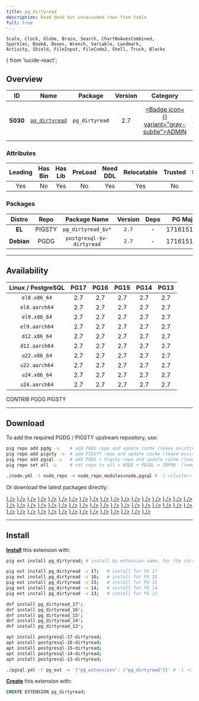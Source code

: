 ```yaml
---
title: pg_dirtyread
description: Read dead but unvacuumed rows from table
full: true
---
```


    Scale, Clock, Globe, Brain, Search, ChartNoAxesCombined,
    Sparkles, BookA, Boxes, Wrench, Variable, Landmark,
    Activity, Shield, FileInput, FileCode2, Shell, Truck, Blocks
} from 'lucide-react';

## Overview

| <TooltipIconButton tooltip="Extension unique identifier" side="top">ID</TooltipIconButton> | <TooltipIconButton tooltip="Extension name" side="top">Name</TooltipIconButton> | <TooltipIconButton tooltip="Package name for installation" side="top">Package</TooltipIconButton> | <TooltipIconButton tooltip="Latest available extension version" side="top">Version</TooltipIconButton> | <TooltipIconButton tooltip="Extension category" side="top">Category</TooltipIconButton> | <TooltipIconButton tooltip="Open source license" side="top">License</TooltipIconButton> | <TooltipIconButton tooltip="Programming language" side="top">Lang</TooltipIconButton> |
|:--------:|:--------:|:----------:|:--------------:|:---------------------------------------:|:------------------------------------------------------:|:----:|
| **5030** | [`pg_dirtyread`](https://github.com/df7cb/pg_dirtyread) | `pg_dirtyread` | 2.7 | <a href="/ext/admin" className="no-underline"><Badge icon={<Landmark />} variant="gray-subtle">ADMIN</Badge></a> | <a href="/ext/list/license#bsd-3-clause" className="no-underline"><Badge icon={<Scale />} variant="blue-subtle">BSD 3-Clause</Badge></a> | <a href="/ext/list/lang#c"><Badge icon={<FileCode2 />} variant="blue-subtle">C</Badge></a> |

### Attributes

| <TooltipIconButton tooltip="The Primary Leading extension in the Package" side="top">Leading</TooltipIconButton> | <TooltipIconButton tooltip="Contains binary utils" side="top">Has Bin</TooltipIconButton> | <TooltipIconButton tooltip="Contains .so shared library files" side="top">Has Lib</TooltipIconButton> | <TooltipIconButton tooltip="Requires preloading via shared_preload_libraries" side="top">PreLoad</TooltipIconButton> | <TooltipIconButton tooltip="Requires CREATE EXTENSION DDL command" side="top">Need DDL</TooltipIconButton> | <TooltipIconButton tooltip="Can be installed in any schema" side="top">Relocatable</TooltipIconButton> | <TooltipIconButton tooltip="Can be created by non-superuser" side="top">Trusted</TooltipIconButton> | <TooltipIconButton tooltip="Schemas used by this extension" side="top">Schemas</TooltipIconButton> |
|:-------:|:-------:|:-------:|:-------:|:--------:|:-----------:|:-------:|:-------:|
| Yes | No | Yes | No | Yes | Yes | No | - |

### Packages

| <TooltipIconButton tooltip="Linux distribution family, EL or Debian" side="top">Distro</TooltipIconButton> | <TooltipIconButton tooltip="Package repository" side="top">Repo</TooltipIconButton> | <TooltipIconButton tooltip="The RPM/DEB Package Name Pattern (replace $v with real pg major)" side="top">Package Name</TooltipIconButton> | <TooltipIconButton tooltip="Latest package version" side="top">Version</TooltipIconButton> | <TooltipIconButton tooltip="RPM/DEB Package dependencies" side="top">Deps</TooltipIconButton> | <TooltipIconButton tooltip="Available in these PostgreSQL Major Versions" side="top">PG Major</TooltipIconButton> |
|:----------:|:--------:|:------------------------:|:-----------:|:------------:|:------------------:|
|   **EL**   | <Badge variant="amber-subtle"><span className="font-bold">PIGSTY</span></Badge> | `pg_dirtyread_$v*` | `2.7` | - | <Badge variant="green-subtle">17</Badge><Badge variant="green-subtle">16</Badge><Badge variant="green-subtle">15</Badge><Badge variant="green-subtle">14</Badge><Badge variant="green-subtle">13</Badge> |
| **Debian** | <Badge variant="blue-subtle"><span className="font-bold">PGDG</span></Badge> | `postgresql-$v-dirtyread` | `2.7` | - | <Badge variant="green-subtle">17</Badge><Badge variant="green-subtle">16</Badge><Badge variant="green-subtle">15</Badge><Badge variant="green-subtle">14</Badge><Badge variant="green-subtle">13</Badge> |



------

## Availability

| <TooltipIconButton tooltip="Linux Distro Arch / PostgreSQL Major Version" side="top">Linux / PostgreSQL </TooltipIconButton> | **PG17** | **PG16** | **PG15** | **PG14** | **PG13** |
|:-----:|:-----:|:-----:|:-----:|:-----:|:-----:|
| `el8.x86_64` | <Badge variant="blue-subtle">2.7</Badge> | <Badge variant="blue-subtle">2.7</Badge> | <Badge variant="blue-subtle">2.7</Badge> | <Badge variant="blue-subtle">2.7</Badge> | <Badge variant="blue-subtle">2.7</Badge> |
| `el8.aarch64` | <Badge variant="blue-subtle">2.7</Badge> | <Badge variant="blue-subtle">2.7</Badge> | <Badge variant="blue-subtle">2.7</Badge> | <Badge variant="blue-subtle">2.7</Badge> | <Badge variant="blue-subtle">2.7</Badge> |
| `el9.x86_64` | <Badge variant="blue-subtle">2.7</Badge> | <Badge variant="blue-subtle">2.7</Badge> | <Badge variant="blue-subtle">2.7</Badge> | <Badge variant="blue-subtle">2.7</Badge> | <Badge variant="blue-subtle">2.7</Badge> |
| `el9.aarch64` | <Badge variant="blue-subtle">2.7</Badge> | <Badge variant="blue-subtle">2.7</Badge> | <Badge variant="blue-subtle">2.7</Badge> | <Badge variant="blue-subtle">2.7</Badge> | <Badge variant="blue-subtle">2.7</Badge> |
| `d12.x86_64` | <Badge variant="blue-subtle">2.7</Badge> | <Badge variant="blue-subtle">2.7</Badge> | <Badge variant="blue-subtle">2.7</Badge> | <Badge variant="blue-subtle">2.7</Badge> | <Badge variant="blue-subtle">2.7</Badge> |
| `d12.aarch64` | <Badge variant="blue-subtle">2.7</Badge> | <Badge variant="blue-subtle">2.7</Badge> | <Badge variant="blue-subtle">2.7</Badge> | <Badge variant="blue-subtle">2.7</Badge> | <Badge variant="blue-subtle">2.7</Badge> |
| `u22.x86_64` | <Badge variant="blue-subtle">2.7</Badge> | <Badge variant="blue-subtle">2.7</Badge> | <Badge variant="blue-subtle">2.7</Badge> | <Badge variant="blue-subtle">2.7</Badge> | <Badge variant="blue-subtle">2.7</Badge> |
| `u22.aarch64` | <Badge variant="blue-subtle">2.7</Badge> | <Badge variant="blue-subtle">2.7</Badge> | <Badge variant="blue-subtle">2.7</Badge> | <Badge variant="blue-subtle">2.7</Badge> | <Badge variant="blue-subtle">2.7</Badge> |
| `u24.x86_64` | <Badge variant="blue-subtle">2.7</Badge> | <Badge variant="blue-subtle">2.7</Badge> | <Badge variant="blue-subtle">2.7</Badge> | <Badge variant="blue-subtle">2.7</Badge> | <Badge variant="blue-subtle">2.7</Badge> |
| `u24.aarch64` | <Badge variant="blue-subtle">2.7</Badge> | <Badge variant="blue-subtle">2.7</Badge> | <Badge variant="blue-subtle">2.7</Badge> | <Badge variant="blue-subtle">2.7</Badge> | <Badge variant="blue-subtle">2.7</Badge> |

<Badge variant="green-subtle"><span className="font-black">CONTRIB</span></Badge> <Badge variant="blue-subtle"><span className="font-black">PGDG</span></Badge> <Badge variant="amber-subtle"><span className="font-black">PIGSTY</span></Badge>

------

## Download

To add the required PGDG / PIGSTY upstream repository, use:

```bash tab="pig"
pig repo add pgdg -u    # add PGDG repo and update cache (leave existing repos)
pig repo add pigsty -u  # add PIGSTY repo and update cache (leave existing repos)
pig repo add pgsql -u   # add PGDG + Pigsty repo and update cache (leave existing repos)
pig repo set all -u     # set repo to all = NODE + PGSQL + INFRA  (remove existing repos)
```
```bash tab="pigsty"
./node.yml -t node_repo -e node_repo_modules=node,pgsql # -l <cluster>
```

Or download the latest packages directly:

<Files>
    <Folder name="el8.x86_64">
        <a href="https://download.postgresql.org/pub/repos/yum/17/redhat/rhel-8-x86_64/pg_dirtyread_17-2.7-2PGDG.rhel8.x86_64.rpm"><File name="pg_dirtyread_17-2.7-2PGDG.rhel8.x86_64.rpm" icon={<Package className="text-emerald-500" />} /></a>
        <a href="https://download.postgresql.org/pub/repos/yum/16/redhat/rhel-8-x86_64/pg_dirtyread_16-2.7-1PGDG.rhel8.x86_64.rpm"><File name="pg_dirtyread_16-2.7-1PGDG.rhel8.x86_64.rpm" icon={<Package className="text-emerald-500" />} /></a>
        <a href="https://download.postgresql.org/pub/repos/yum/15/redhat/rhel-8-x86_64/pg_dirtyread_15-2.7-1PGDG.rhel8.x86_64.rpm"><File name="pg_dirtyread_15-2.7-1PGDG.rhel8.x86_64.rpm" icon={<Package className="text-emerald-500" />} /></a>
        <a href="https://download.postgresql.org/pub/repos/yum/14/redhat/rhel-8-x86_64/pg_dirtyread_14-2.7-1PGDG.rhel8.x86_64.rpm"><File name="pg_dirtyread_14-2.7-1PGDG.rhel8.x86_64.rpm" icon={<Package className="text-emerald-500" />} /></a>
        <a href="https://download.postgresql.org/pub/repos/yum/13/redhat/rhel-8-x86_64/pg_dirtyread_13-2.7-1PGDG.rhel8.x86_64.rpm"><File name="pg_dirtyread_13-2.7-1PGDG.rhel8.x86_64.rpm" icon={<Package className="text-emerald-500" />} /></a>
    </Folder>
    <Folder name="el8.aarch64">
        <a href="https://download.postgresql.org/pub/repos/yum/17/redhat/rhel-8-aarch64/pg_dirtyread_17-2.7-2PGDG.rhel8.aarch64.rpm"><File name="pg_dirtyread_17-2.7-2PGDG.rhel8.aarch64.rpm" icon={<Package className="text-orange-500" />} /></a>
        <a href="https://download.postgresql.org/pub/repos/yum/16/redhat/rhel-8-aarch64/pg_dirtyread_16-2.7-1PGDG.rhel8.aarch64.rpm"><File name="pg_dirtyread_16-2.7-1PGDG.rhel8.aarch64.rpm" icon={<Package className="text-orange-500" />} /></a>
        <a href="https://download.postgresql.org/pub/repos/yum/15/redhat/rhel-8-aarch64/pg_dirtyread_15-2.7-1PGDG.rhel8.aarch64.rpm"><File name="pg_dirtyread_15-2.7-1PGDG.rhel8.aarch64.rpm" icon={<Package className="text-orange-500" />} /></a>
        <a href="https://download.postgresql.org/pub/repos/yum/14/redhat/rhel-8-aarch64/pg_dirtyread_14-2.7-1PGDG.rhel8.aarch64.rpm"><File name="pg_dirtyread_14-2.7-1PGDG.rhel8.aarch64.rpm" icon={<Package className="text-orange-500" />} /></a>
        <a href="https://download.postgresql.org/pub/repos/yum/13/redhat/rhel-8-aarch64/pg_dirtyread_13-2.7-1PGDG.rhel8.aarch64.rpm"><File name="pg_dirtyread_13-2.7-1PGDG.rhel8.aarch64.rpm" icon={<Package className="text-orange-500" />} /></a>
    </Folder>
    <Folder name="el9.x86_64">
        <a href="https://download.postgresql.org/pub/repos/yum/17/redhat/rhel-9-x86_64/pg_dirtyread_17-2.7-2PGDG.rhel9.x86_64.rpm"><File name="pg_dirtyread_17-2.7-2PGDG.rhel9.x86_64.rpm" icon={<Package className="text-emerald-500" />} /></a>
        <a href="https://download.postgresql.org/pub/repos/yum/16/redhat/rhel-9-x86_64/pg_dirtyread_16-2.7-1PGDG.rhel9.x86_64.rpm"><File name="pg_dirtyread_16-2.7-1PGDG.rhel9.x86_64.rpm" icon={<Package className="text-emerald-500" />} /></a>
        <a href="https://download.postgresql.org/pub/repos/yum/15/redhat/rhel-9-x86_64/pg_dirtyread_15-2.7-1PGDG.rhel9.x86_64.rpm"><File name="pg_dirtyread_15-2.7-1PGDG.rhel9.x86_64.rpm" icon={<Package className="text-emerald-500" />} /></a>
        <a href="https://download.postgresql.org/pub/repos/yum/14/redhat/rhel-9-x86_64/pg_dirtyread_14-2.7-1PGDG.rhel9.x86_64.rpm"><File name="pg_dirtyread_14-2.7-1PGDG.rhel9.x86_64.rpm" icon={<Package className="text-emerald-500" />} /></a>
        <a href="https://download.postgresql.org/pub/repos/yum/13/redhat/rhel-9-x86_64/pg_dirtyread_13-2.7-1PGDG.rhel9.x86_64.rpm"><File name="pg_dirtyread_13-2.7-1PGDG.rhel9.x86_64.rpm" icon={<Package className="text-emerald-500" />} /></a>
    </Folder>
    <Folder name="el9.aarch64">
        <a href="https://download.postgresql.org/pub/repos/yum/17/redhat/rhel-9-aarch64/pg_dirtyread_17-2.7-2PGDG.rhel9.aarch64.rpm"><File name="pg_dirtyread_17-2.7-2PGDG.rhel9.aarch64.rpm" icon={<Package className="text-orange-500" />} /></a>
        <a href="https://download.postgresql.org/pub/repos/yum/16/redhat/rhel-9-aarch64/pg_dirtyread_16-2.7-1PGDG.rhel9.aarch64.rpm"><File name="pg_dirtyread_16-2.7-1PGDG.rhel9.aarch64.rpm" icon={<Package className="text-orange-500" />} /></a>
        <a href="https://download.postgresql.org/pub/repos/yum/15/redhat/rhel-9-aarch64/pg_dirtyread_15-2.7-1PGDG.rhel9.aarch64.rpm"><File name="pg_dirtyread_15-2.7-1PGDG.rhel9.aarch64.rpm" icon={<Package className="text-orange-500" />} /></a>
        <a href="https://download.postgresql.org/pub/repos/yum/14/redhat/rhel-9-aarch64/pg_dirtyread_14-2.7-1PGDG.rhel9.aarch64.rpm"><File name="pg_dirtyread_14-2.7-1PGDG.rhel9.aarch64.rpm" icon={<Package className="text-orange-500" />} /></a>
        <a href="https://download.postgresql.org/pub/repos/yum/13/redhat/rhel-9-aarch64/pg_dirtyread_13-2.7-1PGDG.rhel9.aarch64.rpm"><File name="pg_dirtyread_13-2.7-1PGDG.rhel9.aarch64.rpm" icon={<Package className="text-orange-500" />} /></a>
    </Folder>
    <Folder name="d12.x86_64">
        <a href="https://apt.postgresql.org/pub/repos/apt/pool/main/p/pg-dirtyread/postgresql-17-dirtyread_2.7-2.pgdg120+1_arm64.deb"><File name="postgresql-17-dirtyread_2.7-2.pgdg120+1_arm64.deb" icon={<Box className="text-emerald-500" />} /></a>
        <a href="https://apt.postgresql.org/pub/repos/apt/pool/main/p/pg-dirtyread/postgresql-16-dirtyread_2.7-2.pgdg120+1_arm64.deb"><File name="postgresql-16-dirtyread_2.7-2.pgdg120+1_arm64.deb" icon={<Box className="text-emerald-500" />} /></a>
        <a href="https://apt.postgresql.org/pub/repos/apt/pool/main/p/pg-dirtyread/postgresql-15-dirtyread_2.7-2.pgdg120+1_arm64.deb"><File name="postgresql-15-dirtyread_2.7-2.pgdg120+1_arm64.deb" icon={<Box className="text-emerald-500" />} /></a>
        <a href="https://apt.postgresql.org/pub/repos/apt/pool/main/p/pg-dirtyread/postgresql-14-dirtyread_2.7-2.pgdg120+1_arm64.deb"><File name="postgresql-14-dirtyread_2.7-2.pgdg120+1_arm64.deb" icon={<Box className="text-emerald-500" />} /></a>
        <a href="https://apt.postgresql.org/pub/repos/apt/pool/main/p/pg-dirtyread/postgresql-13-dirtyread_2.7-2.pgdg120+1_arm64.deb"><File name="postgresql-13-dirtyread_2.7-2.pgdg120+1_arm64.deb" icon={<Box className="text-emerald-500" />} /></a>
    </Folder>
    <Folder name="d12.aarch64">
        <a href="https://apt.postgresql.org/pub/repos/apt/pool/main/p/pg-dirtyread/postgresql-17-dirtyread_2.7-2.pgdg120+1_amd64.deb"><File name="postgresql-17-dirtyread_2.7-2.pgdg120+1_amd64.deb" icon={<Box className="text-orange-500" />} /></a>
        <a href="https://apt.postgresql.org/pub/repos/apt/pool/main/p/pg-dirtyread/postgresql-16-dirtyread_2.7-2.pgdg120+1_amd64.deb"><File name="postgresql-16-dirtyread_2.7-2.pgdg120+1_amd64.deb" icon={<Box className="text-orange-500" />} /></a>
        <a href="https://apt.postgresql.org/pub/repos/apt/pool/main/p/pg-dirtyread/postgresql-15-dirtyread_2.7-2.pgdg120+1_amd64.deb"><File name="postgresql-15-dirtyread_2.7-2.pgdg120+1_amd64.deb" icon={<Box className="text-orange-500" />} /></a>
        <a href="https://apt.postgresql.org/pub/repos/apt/pool/main/p/pg-dirtyread/postgresql-14-dirtyread_2.7-2.pgdg120+1_amd64.deb"><File name="postgresql-14-dirtyread_2.7-2.pgdg120+1_amd64.deb" icon={<Box className="text-orange-500" />} /></a>
        <a href="https://apt.postgresql.org/pub/repos/apt/pool/main/p/pg-dirtyread/postgresql-13-dirtyread_2.7-2.pgdg120+1_amd64.deb"><File name="postgresql-13-dirtyread_2.7-2.pgdg120+1_amd64.deb" icon={<Box className="text-orange-500" />} /></a>
    </Folder>
    <Folder name="u22.x86_64">
        <a href="https://apt.postgresql.org/pub/repos/apt/pool/main/p/pg-dirtyread/postgresql-17-dirtyread_2.7-2.pgdg22.04+1_amd64.deb"><File name="postgresql-17-dirtyread_2.7-2.pgdg22.04+1_amd64.deb" icon={<Box className="text-emerald-500" />} /></a>
        <a href="https://apt.postgresql.org/pub/repos/apt/pool/main/p/pg-dirtyread/postgresql-16-dirtyread_2.7-2.pgdg22.04+1_amd64.deb"><File name="postgresql-16-dirtyread_2.7-2.pgdg22.04+1_amd64.deb" icon={<Box className="text-emerald-500" />} /></a>
        <a href="https://apt.postgresql.org/pub/repos/apt/pool/main/p/pg-dirtyread/postgresql-15-dirtyread_2.7-2.pgdg22.04+1_amd64.deb"><File name="postgresql-15-dirtyread_2.7-2.pgdg22.04+1_amd64.deb" icon={<Box className="text-emerald-500" />} /></a>
        <a href="https://apt.postgresql.org/pub/repos/apt/pool/main/p/pg-dirtyread/postgresql-14-dirtyread_2.7-2.pgdg22.04+1_amd64.deb"><File name="postgresql-14-dirtyread_2.7-2.pgdg22.04+1_amd64.deb" icon={<Box className="text-emerald-500" />} /></a>
        <a href="https://apt.postgresql.org/pub/repos/apt/pool/main/p/pg-dirtyread/postgresql-13-dirtyread_2.7-2.pgdg22.04+1_amd64.deb"><File name="postgresql-13-dirtyread_2.7-2.pgdg22.04+1_amd64.deb" icon={<Box className="text-emerald-500" />} /></a>
    </Folder>
    <Folder name="u22.aarch64">
        <a href="https://apt.postgresql.org/pub/repos/apt/pool/main/p/pg-dirtyread/postgresql-17-dirtyread_2.7-2.pgdg22.04+1_arm64.deb"><File name="postgresql-17-dirtyread_2.7-2.pgdg22.04+1_arm64.deb" icon={<Box className="text-orange-500" />} /></a>
        <a href="https://apt.postgresql.org/pub/repos/apt/pool/main/p/pg-dirtyread/postgresql-16-dirtyread_2.7-2.pgdg22.04+1_arm64.deb"><File name="postgresql-16-dirtyread_2.7-2.pgdg22.04+1_arm64.deb" icon={<Box className="text-orange-500" />} /></a>
        <a href="https://apt.postgresql.org/pub/repos/apt/pool/main/p/pg-dirtyread/postgresql-15-dirtyread_2.7-2.pgdg22.04+1_arm64.deb"><File name="postgresql-15-dirtyread_2.7-2.pgdg22.04+1_arm64.deb" icon={<Box className="text-orange-500" />} /></a>
        <a href="https://apt.postgresql.org/pub/repos/apt/pool/main/p/pg-dirtyread/postgresql-14-dirtyread_2.7-2.pgdg22.04+1_arm64.deb"><File name="postgresql-14-dirtyread_2.7-2.pgdg22.04+1_arm64.deb" icon={<Box className="text-orange-500" />} /></a>
        <a href="https://apt.postgresql.org/pub/repos/apt/pool/main/p/pg-dirtyread/postgresql-13-dirtyread_2.7-2.pgdg22.04+1_arm64.deb"><File name="postgresql-13-dirtyread_2.7-2.pgdg22.04+1_arm64.deb" icon={<Box className="text-orange-500" />} /></a>
    </Folder>
    <Folder name="u24.x86_64">
        <a href="https://apt.postgresql.org/pub/repos/apt/pool/main/p/pg-dirtyread/postgresql-17-dirtyread_2.7-2.pgdg24.04+1_amd64.deb"><File name="postgresql-17-dirtyread_2.7-2.pgdg24.04+1_amd64.deb" icon={<Box className="text-emerald-500" />} /></a>
        <a href="https://apt.postgresql.org/pub/repos/apt/pool/main/p/pg-dirtyread/postgresql-16-dirtyread_2.7-2.pgdg24.04+1_amd64.deb"><File name="postgresql-16-dirtyread_2.7-2.pgdg24.04+1_amd64.deb" icon={<Box className="text-emerald-500" />} /></a>
        <a href="https://apt.postgresql.org/pub/repos/apt/pool/main/p/pg-dirtyread/postgresql-15-dirtyread_2.7-2.pgdg24.04+1_amd64.deb"><File name="postgresql-15-dirtyread_2.7-2.pgdg24.04+1_amd64.deb" icon={<Box className="text-emerald-500" />} /></a>
        <a href="https://apt.postgresql.org/pub/repos/apt/pool/main/p/pg-dirtyread/postgresql-14-dirtyread_2.7-2.pgdg24.04+1_amd64.deb"><File name="postgresql-14-dirtyread_2.7-2.pgdg24.04+1_amd64.deb" icon={<Box className="text-emerald-500" />} /></a>
        <a href="https://apt.postgresql.org/pub/repos/apt/pool/main/p/pg-dirtyread/postgresql-13-dirtyread_2.7-2.pgdg24.04+1_amd64.deb"><File name="postgresql-13-dirtyread_2.7-2.pgdg24.04+1_amd64.deb" icon={<Box className="text-emerald-500" />} /></a>
    </Folder>
    <Folder name="u24.aarch64">
        <a href="https://apt.postgresql.org/pub/repos/apt/pool/main/p/pg-dirtyread/postgresql-17-dirtyread_2.7-2.pgdg24.04+1_arm64.deb"><File name="postgresql-17-dirtyread_2.7-2.pgdg24.04+1_arm64.deb" icon={<Box className="text-orange-500" />} /></a>
        <a href="https://apt.postgresql.org/pub/repos/apt/pool/main/p/pg-dirtyread/postgresql-16-dirtyread_2.7-2.pgdg24.04+1_arm64.deb"><File name="postgresql-16-dirtyread_2.7-2.pgdg24.04+1_arm64.deb" icon={<Box className="text-orange-500" />} /></a>
        <a href="https://apt.postgresql.org/pub/repos/apt/pool/main/p/pg-dirtyread/postgresql-15-dirtyread_2.7-2.pgdg24.04+1_arm64.deb"><File name="postgresql-15-dirtyread_2.7-2.pgdg24.04+1_arm64.deb" icon={<Box className="text-orange-500" />} /></a>
        <a href="https://apt.postgresql.org/pub/repos/apt/pool/main/p/pg-dirtyread/postgresql-14-dirtyread_2.7-2.pgdg24.04+1_arm64.deb"><File name="postgresql-14-dirtyread_2.7-2.pgdg24.04+1_arm64.deb" icon={<Box className="text-orange-500" />} /></a>
        <a href="https://apt.postgresql.org/pub/repos/apt/pool/main/p/pg-dirtyread/postgresql-13-dirtyread_2.7-2.pgdg24.04+1_arm64.deb"><File name="postgresql-13-dirtyread_2.7-2.pgdg24.04+1_arm64.deb" icon={<Box className="text-orange-500" />} /></a>
    </Folder>
</Files>

------

## Install

[**Install**](/docs/pgsql/extension/install) this extension with:

```bash tab="pig"
pig ext install pg_dirtyread; # install by extension name, for the current active PG version

pig ext install pg_dirtyread -v 17;   # install for PG 17
pig ext install pg_dirtyread -v 16;   # install for PG 16
pig ext install pg_dirtyread -v 15;   # install for PG 15
pig ext install pg_dirtyread -v 14;   # install for PG 14
pig ext install pg_dirtyread -v 13;   # install for PG 13
```
```bash tab="yum" 
dnf install pg_dirtyread_17*;
dnf install pg_dirtyread_16*;
dnf install pg_dirtyread_15*;
dnf install pg_dirtyread_14*;
dnf install pg_dirtyread_13*;
```
```bash tab="apt" 
apt install postgresql-17-dirtyread;
apt install postgresql-16-dirtyread;
apt install postgresql-15-dirtyread;
apt install postgresql-14-dirtyread;
apt install postgresql-13-dirtyread;
```
```bash tab="ansible"
./pgsql.yml -t pg_ext -e '{"pg_extensions": ["pg_dirtyread"]}' # -l <cls>
```

[**Create**](/docs/pgsql/extension/create) this extension with:

```sql
CREATE EXTENSION pg_dirtyread;
```


